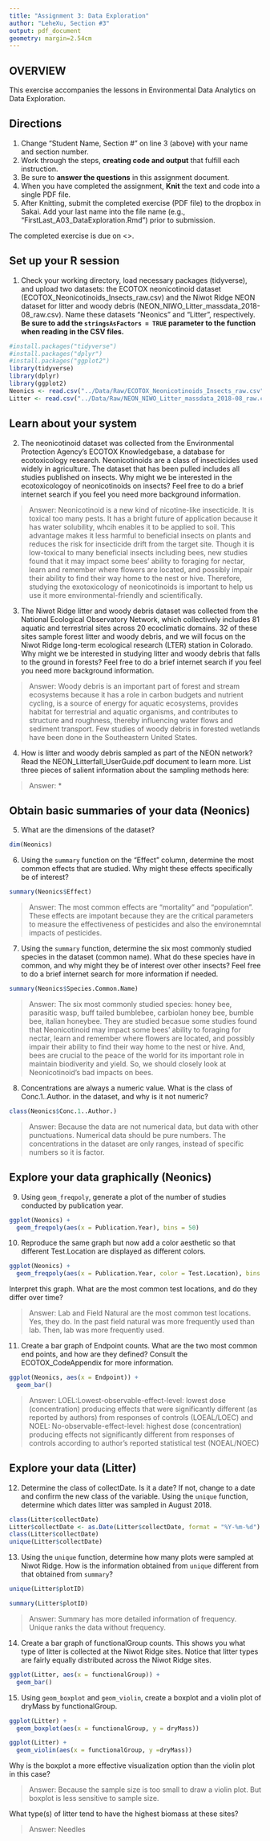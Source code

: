 ```yaml
---
title: "Assignment 3: Data Exploration"
author: "LeheXu, Section #3"
output: pdf_document
geometry: margin=2.54cm
---
```


## OVERVIEW

This exercise accompanies the lessons in Environmental Data Analytics on Data Exploration. 

## Directions
1. Change "Student Name, Section #" on line 3 (above) with your name and section number.
2. Work through the steps, **creating code and output** that fulfill each instruction.
3. Be sure to **answer the questions** in this assignment document.
4. When you have completed the assignment, **Knit** the text and code into a single PDF file.
5. After Knitting, submit the completed exercise (PDF file) to the dropbox in Sakai. Add your last name into the file name (e.g., "FirstLast_A03_DataExploration.Rmd") prior to submission.

The completed exercise is due on <>.


## Set up your R session

1. Check your working directory, load necessary packages (tidyverse), and upload two datasets: the ECOTOX neonicotinoid dataset (ECOTOX_Neonicotinoids_Insects_raw.csv) and the Niwot Ridge NEON dataset for litter and woody debris (NEON_NIWO_Litter_massdata_2018-08_raw.csv). Name these datasets "Neonics" and "Litter", respectively. **Be sure to add the `stringsAsFactors = TRUE` parameter to the function when reading in the CSV files.**
```r
#install.packages("tidyverse")
#install.packages("dplyr") 
#install.packages("ggplot2")
library(tidyverse)
library(dplyr)
library(ggplot2)
Neonics <- read.csv("../Data/Raw/ECOTOX_Neonicotinoids_Insects_raw.csv", stringsAsFactors = TRUE) 
Litter <- read.csv("../Data/Raw/NEON_NIWO_Litter_massdata_2018-08_raw.csv", stringsAsFactors = TRUE) 
```

## Learn about your system

2. The neonicotinoid dataset was collected from the Environmental Protection Agency's ECOTOX Knowledgebase, a database for ecotoxicology research. Neonicotinoids are a class of insecticides used widely in agriculture. The dataset that has been pulled includes all studies published on insects. Why might we be interested in the ecotoxicologoy of neonicotinoids on insects? Feel free to do a brief internet search if you feel you need more background information. 

> Answer: Neonicotinoid is a new kind of nicotine-like insecticide. It is toxical too many pests. It has a bright future of application because it has water solubility, whcih enables it to be applied to soil. This advantage makes it less harmful to beneficial insects on plants and reduces the risk for insecticide drift from the target site. Though it is low-toxical to many beneficial insects including bees, new studies found that it may impact some bees’ ability to foraging for nectar, learn and remember where flowers are located, and possibly impair their ability to find their way home to the nest or hive. Therefore, studying the exotoxicology of neonicotinoids is important to help us use it more environmental-friendly and scientifically. 

3. The Niwot Ridge litter and woody debris dataset was collected from the National Ecological Observatory Network, which collectively includes 81 aquatic and terrestrial sites across 20 ecoclimatic domains. 32 of these sites sample forest litter and woody debris, and we will focus on the Niwot Ridge long-term ecological research (LTER) station in Colorado. Why might we be interested in studying litter and woody debris that falls to the ground in forests? Feel free to do a brief internet search if you feel you need more background information. 

> Answer: Woody debris is an important part of forest and stream ecosystems because it has a role in carbon budgets and nutrient cycling, is a source of energy for aquatic ecosystems, provides habitat for terrestrial and aquatic organisms, and contributes to structure and roughness, thereby influencing water flows and sediment transport. Few studies of woody debris in forested wetlands have been done in the Southeastern United States.

4. How is litter and woody debris sampled as part of the NEON network? Read the NEON_Litterfall_UserGuide.pdf document to learn more. List three pieces of salient information about the sampling methods here: 

> Answer: 
*
*
*

## Obtain basic summaries of your data (Neonics)

5. What are the dimensions of the dataset?

```r
dim(Neonics)
```

6. Using the `summary` function on the "Effect" column, determine the most common effects that are studied. Why might these effects specifically be of interest?
```r
summary(Neonics$Effect)
```

> Answer: The most common effects are "mortality" and "population". These effects are impotant because they are the critical parameters to measure the effectiveness of pesticides and also the environemntal impacts of pesticides. 

7. Using the `summary` function, determine the six most commonly studied species in the dataset (common name). What do these species have in common, and why might they be of interest over other insects? Feel free to do a brief internet search for more information if needed.

```r
summary(Neonics$Species.Common.Name)
```

> Answer: The six most commonly studied species: honey bee, parasitic wasp, buff tailed bumblebee, carbiolan honey bee, bumble bee, italian honeybee. They are studied becasue some studies found that Neonicotinoid may impact some bees’ ability to foraging for nectar, learn and remember where flowers are located, and possibly impair their ability to find their way home to the nest or hive. And, bees are crucial to the peace of the world for its important role in maintain biodiverity and yield. So, we should closely look at Neonicotinoid's bad impacts on bees. 

8. Concentrations are always a numeric value. What is the class of Conc.1..Author. in the dataset, and why is it not numeric?

```r
class(Neonics$Conc.1..Author.)
```

> Answer: Because the data are not numerical data, but data with other punctuations. Numerical data should be pure numbers. The concentrations in the dataset are only ranges, instead of specific numbers so it is factor.  


## Explore your data graphically (Neonics)

9. Using `geom_freqpoly`, generate a plot of the number of studies conducted by publication year. 
```r
ggplot(Neonics) +
  geom_freqpoly(aes(x = Publication.Year), bins = 50)
```

10. Reproduce the same graph but now add a color aesthetic so that different Test.Location are displayed as different colors.
```r
ggplot(Neonics) +
  geom_freqpoly(aes(x = Publication.Year, color = Test.Location), bins = 50)
```

Interpret this graph. What are the most common test locations, and do they differ over time?

> Answer: Lab and Field Natural are the most common test locations. Yes, they do. In the past field natural was more frequently used than lab. Then, lab was more frequently used. 

11. Create a bar graph of Endpoint counts. What are the two most common end points, and how are they defined? Consult the ECOTOX_CodeAppendix for more information. 

```r
ggplot(Neonics, aes(x = Endpoint)) +
  geom_bar()
```

> Answer:  LOEL:Lowest-observable-effect-level: lowest dose (concentration) producing effects that were significantly different (as reported by authors) from responses of controls (LOEAL/LOEC) 
and  
NOEL: No-observable-effect-level: highest dose (concentration) producing effects not significantly different from responses of controls according to author's reported statistical test (NOEAL/NOEC)
>

## Explore your data (Litter)

12. Determine the class of collectDate. Is it a date? If not, change to a date and confirm the new class of the variable. Using the `unique` function, determine which dates litter was sampled in August 2018. 
```r
class(Litter$collectDate)
Litter$collectDate <- as.Date(Litter$collectDate, format = "%Y-%m-%d") 
class(Litter$collectDate)
unique(Litter$collectDate)
```

13. Using the `unique` function, determine how many plots were sampled at Niwot Ridge. How is the information obtained from `unique` different from that obtained from `summary`?

```r
unique(Litter$plotID)
```
```r
summary(Litter$plotID)
```

> Answer: Summary has more detailed information of frequency. Unique ranks the data without frequency. 

14. Create a bar graph of functionalGroup counts. This shows you what type of litter is collected at the Niwot Ridge sites. Notice that litter types are fairly equally distributed across the Niwot Ridge sites.
```r
ggplot(Litter, aes(x = functionalGroup)) +
  geom_bar()
```

15. Using `geom_boxplot` and `geom_violin`, create a boxplot and a violin plot of dryMass by functionalGroup. 
```r
ggplot(Litter) +
  geom_boxplot(aes(x = functionalGroup, y = dryMass))
```
```r
ggplot(Litter) +
  geom_violin(aes(x = functionalGroup, y =dryMass))
```

Why is the boxplot a more effective visualization option than the violin plot in this case?

> Answer: Because the sample size is too small to draw a violin plot. But boxplot is less sensitive to sample size. 

What type(s) of litter tend to have the highest biomass at these sites? 

> Answer: Needles